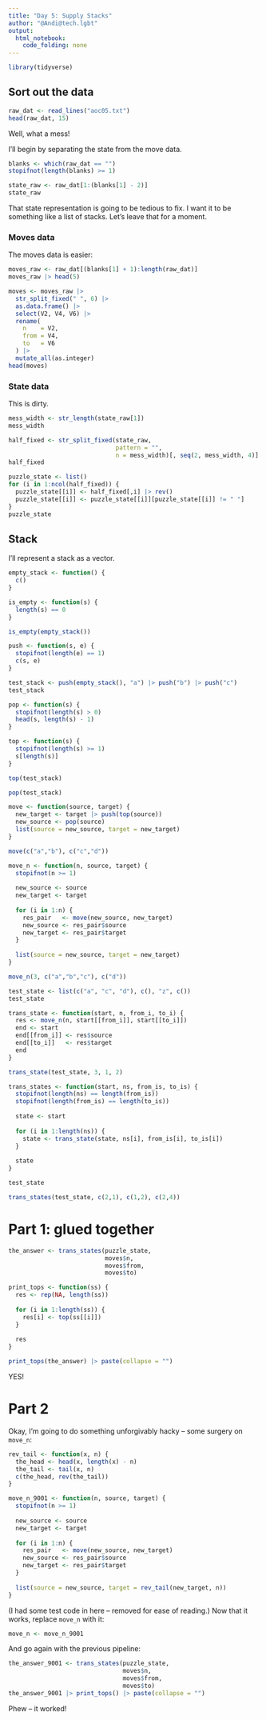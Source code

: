 ```yaml
---
title: "Day 5: Supply Stacks"
author: "@Andi@tech.lgbt"
output: 
  html_notebook: 
    code_folding: none
---
```


```r
library(tidyverse)
```

## Sort out the data

```r
raw_dat <- read_lines("aoc05.txt")
head(raw_dat, 15)
```

Well, what a mess!

I'll begin by separating the state from the move data.

```r
blanks <- which(raw_dat == "")
stopifnot(length(blanks) >= 1)
```

```r
state_raw <- raw_dat[1:(blanks[1] - 2)]
state_raw
```

That state representation is going to be tedious to fix. I want it to be something like a list of stacks. Let's leave that for a moment.

### Moves data

The moves data is easier:

```r
moves_raw <- raw_dat[(blanks[1] + 1):length(raw_dat)]
moves_raw |> head(5)
```

```r
moves <- moves_raw |>
  str_split_fixed(" ", 6) |>
  as.data.frame() |>
  select(V2, V4, V6) |>
  rename(
    n    = V2,
    from = V4,
    to   = V6
  ) |>
  mutate_all(as.integer)
head(moves)
```

### State data

This is dirty.

```r
mess_width <- str_length(state_raw[1])
mess_width
```

```r
half_fixed <- str_split_fixed(state_raw,
                              pattern = "",
                              n = mess_width)[, seq(2, mess_width, 4)]
half_fixed
```

```r
puzzle_state <- list()
for (i in 1:ncol(half_fixed)) {
  puzzle_state[[i]] <- half_fixed[,i] |> rev()
  puzzle_state[[i]] <- puzzle_state[[i]][puzzle_state[[i]] != " "]
}
puzzle_state
```

## Stack

I'll represent a stack as a vector.

```r
empty_stack <- function() {
  c()
}
```

```r
is_empty <- function(s) {
  length(s) == 0
}
```

```r
is_empty(empty_stack())
```

```r
push <- function(s, e) {
  stopifnot(length(e) == 1)
  c(s, e)
}
```

```r
test_stack <- push(empty_stack(), "a") |> push("b") |> push("c")
test_stack
```

```r
pop <- function(s) {
  stopifnot(length(s) > 0)
  head(s, length(s) - 1)
}
```

```r
top <- function(s) {
  stopifnot(length(s) >= 1)
  s[length(s)]
}
```

```r
top(test_stack)
```
```r
pop(test_stack)
```

```r
move <- function(source, target) {
  new_target <- target |> push(top(source))
  new_source <- pop(source)
  list(source = new_source, target = new_target)
}
```


```r
move(c("a","b"), c("c","d"))
```

```r
move_n <- function(n, source, target) {
  stopifnot(n >= 1)
  
  new_source <- source
  new_target <- target
  
  for (i in 1:n) {
    res_pair   <- move(new_source, new_target)
    new_source <- res_pair$source
    new_target <- res_pair$target
  }
  
  list(source = new_source, target = new_target)  
}
```


```r
move_n(3, c("a","b","c"), c("d"))
```

```r
test_state <- list(c("a", "c", "d"), c(), "z", c())
test_state
```


```r
trans_state <- function(start, n, from_i, to_i) {
  res <- move_n(n, start[[from_i]], start[[to_i]])
  end <- start
  end[[from_i]] <- res$source
  end[[to_i]]   <- res$target
  end
}
```


```r
trans_state(test_state, 3, 1, 2)
```


```r
trans_states <- function(start, ns, from_is, to_is) {
  stopifnot(length(ns) == length(from_is))
  stopifnot(length(from_is) == length(to_is))
  
  state <- start
  
  for (i in 1:length(ns)) {
    state <- trans_state(state, ns[i], from_is[i], to_is[i])
  }
  
  state
}
```


```r
test_state
```


```r
trans_states(test_state, c(2,1), c(1,2), c(2,4))
```

# Part 1: glued together

```r
the_answer <- trans_states(puzzle_state,
                           moves$n,
                           moves$from,
                           moves$to)
```

```r
print_tops <- function(ss) {
  res <- rep(NA, length(ss))
  
  for (i in 1:length(ss)) {
    res[i] <- top(ss[[i]])
  }
  
  res
}
```

```r
print_tops(the_answer) |> paste(collapse = "")
```
YES!


# Part 2

Okay, I'm going to do something unforgivably hacky -- some surgery on `move_n`:

```r
rev_tail <- function(x, n) {
  the_head <- head(x, length(x) - n)
  the_tail <- tail(x, n)
  c(the_head, rev(the_tail))
}
```

```r
move_n_9001 <- function(n, source, target) {
  stopifnot(n >= 1)
  
  new_source <- source
  new_target <- target
  
  for (i in 1:n) {
    res_pair   <- move(new_source, new_target)
    new_source <- res_pair$source
    new_target <- res_pair$target
  }
  
  list(source = new_source, target = rev_tail(new_target, n))  
}
```

(I had some test code in here -- removed for ease of reading.) Now that it works, replace `move_n` with it:

```r
move_n <- move_n_9001
```

And go again with the previous pipeline:

```r
the_answer_9001 <- trans_states(puzzle_state,
                                moves$n,
                                moves$from,
                                moves$to)
the_answer_9001 |> print_tops() |> paste(collapse = "")
```

Phew -- it worked!


